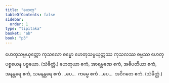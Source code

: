 ```yaml
---
title: "ဟေတု"
tableOfContents: false
sidebar:
  order: 1
type: "tipitaka"
basket: "ab"
book: "p3"
---
```



<DynamicBreadcrumb />

<Division number="28" book="p3" e="ch" v="39" p="331">

<Paragraph number="1312" book="p3">
ဟေတုသမ္ပယုတ္တော ကုသလော ဓမ္မော ဟေတုသမ္ပယုတ္တဿ ကုသလဿ ဓမ္မဿ ဟေတုပစ္စယေန ပစ္စယော. (သံခိတ္တံ.)
</Paragraph>

<Paragraph number="1313" book="p3">
ဟေတုယာ ဧကံ, အာရမ္မဏေ ဧကံ, အဓိပတိယာ ဧကံ, အနန္တရေ ဧကံ, သမနန္တရေ ဧကံ …ပေ…  ကမ္မေ ဧကံ …ပေ…  အဝိဂတေ ဧကံ. (သံခိတ္တံ.)
</Paragraph>
</Division>
